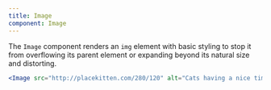 ```yaml
---
title: Image
component: Image
---
```


The `Image` component renders an `img` element with basic styling to stop it from overflowing its parent element or expanding beyond its natural size and distorting.

```jsx preview center
<Image src="http://placekitten.com/280/120" alt="Cats having a nice time" />
```
